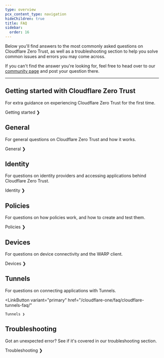 ```yaml
---
type: overview
pcx_content_type: navigation
hideChildren: true
title: FAQ
sidebar:
  order: 16
---
```



Below you'll find answers to the most commonly asked questions on Cloudflare Zero Trust, as well as a troubleshooting section to help you solve common issues and errors you may come across.

If you can't find the answer you're looking for, feel free to head over to our [community page](https://community.cloudflare.com/) and post your question there.

---

## Getting started with Cloudflare Zero Trust

For extra guidance on experiencing Cloudflare Zero Trust for the first time.

<LinkButton variant="primary" href="/cloudflare-one/faq/getting-started-faq/">
	Getting started ❯
</LinkButton>

## General

For general questions on Cloudflare Zero Trust and how it works.

<LinkButton variant="primary" href="/cloudflare-one/faq/general-faq/">
	General ❯
</LinkButton>

## Identity

For questions on identity providers and accessing applications behind Cloudflare Zero Trust.

<LinkButton variant="primary" href="/cloudflare-one/faq/authentication-faq/">
	Identity ❯
</LinkButton>

## Policies

For questions on how policies work, and how to create and test them.

<LinkButton variant="primary" href="/cloudflare-one/faq/policies-faq/">
	Policies ❯
</LinkButton>

## Devices

For questions on device connectivity and the WARP client.

<LinkButton variant="primary" href="/cloudflare-one/faq/devices-faq/">
	Devices ❯
</LinkButton>

## Tunnels

For questions on connecting applications with Tunnels.

<LinkButton
	variant="primary"
	href="/cloudflare-one/faq/cloudflare-tunnels-faq/"
>
	Tunnels ❯
</LinkButton>

## Troubleshooting

Got an unexpected error? See if it's covered in our troubleshooting section.

<LinkButton variant="primary" href="/cloudflare-one/faq/troubleshooting/">
	Troubleshooting ❯
</LinkButton>
